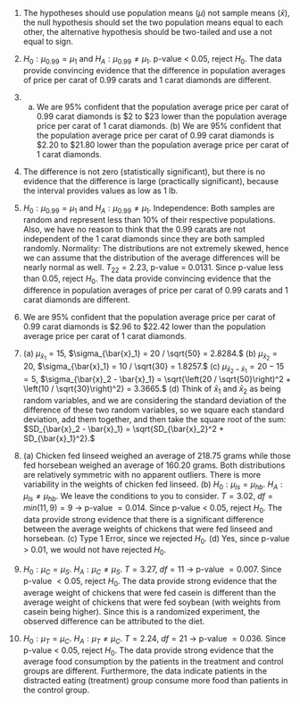 1. The hypotheses should use population means ($\mu$) not sample means ($\bar{x}$), the null hypothesis should set the two population means equal to each other, the alternative hypothesis should be two-tailed and use a not equal to sign.

1. $H_0: \mu_{0.99} = \mu_{1}$ and $H_A: \mu_{0.99} \ne \mu_{1}.$ p-value $<$ 0.05, reject $H_0.$ The data provide convincing evidence that the difference in population averages of price per carat of 0.99 carats and 1 carat diamonds are different.

1. (a) We are 95% confident that the population average price per carat of 0.99 carat diamonds is \$2 to \$23 lower than the population average price per carat of 1 carat diamonds. (b) We are 95% confident that the population average price per carat of 0.99 carat diamonds is \$2.20 to \$21.80 lower than the population average price per carat of 1 carat diamonds.

1. The difference is not zero (statistically significant), but there is no evidence that the difference is large (practically significant), because the interval provides values as low as 1 lb.

1. $H_0: \mu_{0.99} = \mu_{1}$ and $H_A: \mu_{0.99} \ne \mu_{1}$. Independence: Both samples are random and represent less than 10% of their respective populations. Also, we have no reason to think that the 0.99 carats are not independent of the 1 carat diamonds since they are both sampled randomly. Normality: The distributions are not extremely skewed, hence we can assume that the distribution of the average differences will be nearly normal as well. $T_{22} = 2.23$, p-value = 0.0131. Since p-value less than 0.05, reject $H_0$. The data provide convincing evidence that the difference in population averages of price per carat of 0.99 carats and 1 carat diamonds are different.

1. We are 95% confident that the population average price per carat of 0.99 carat diamonds is \$2.96 to \$22.42 lower than the population average price per carat of 1 carat diamonds.

1. \(a) $\mu_{\bar{x}_1} = 15$, $\sigma_{\bar{x}_1} = 20 / \sqrt{50} = 2.8284.$ (b) $\mu_{\bar{x}_2} = 20$, $\sigma_{\bar{x}_1} = 10 / \sqrt{30} = 1.8257.$ (c) $\mu_{\bar{x}_2 - \bar{x}_1} = 20 - 15 = 5$, $\sigma_{\bar{x}_2 - \bar{x}_1} = \sqrt{\left(20 / \sqrt{50}\right)^2 + \left(10 / \sqrt{30}\right)^2} = 3.3665.$ (d) Think of $\bar{x}_1$ and $\bar{x}_2$ as being random variables, and we are considering the standard deviation of the difference of these two random variables, so we square each standard deviation, add them together, and then take the square root of the sum: $SD_{\bar{x}_2 - \bar{x}_1} = \sqrt{SD_{\bar{x}_2}^2 + SD_{\bar{x}_1}^2}.$

1. \(a) Chicken fed linseed weighed an average of 218.75 grams while those fed horsebean weighed an average of 160.20 grams. Both distributions are relatively symmetric with no apparent outliers. There is more variability in the weights of chicken fed linseed. (b) $H_0: \mu_{ls} = \mu_{hb}$. $H_A: \mu_{ls} \ne \mu_{hb}$. We leave the conditions to you to consider. $T=3.02$, $df = min(11, 9) = 9$ $\to$ p-value $= 0.014$. Since p-value $<$ 0.05, reject $H_0$. The data provide strong evidence that there is a significant difference between the average weights of chickens that were fed linseed and horsebean. (c) Type 1 Error, since we rejected $H_0$. (d) Yes, since p-value $>$ 0.01, we would not have rejected $H_0$.

1. $H_0: \mu_C = \mu_S$. $H_A: \mu_C \ne \mu_S$. $T = 3.27$, $df=11$ $\to$ p-value $= 0.007$. Since p-value $< 0.05$, reject $H_0$. The data provide strong evidence that the average weight of chickens that were fed casein is different than the average weight of chickens that were fed soybean (with weights from casein being higher). Since this is a randomized experiment, the observed difference can be attributed to the diet.

1. $H_0: \mu_{T} = \mu_{C}$. $H_A: \mu_{T} \ne \mu_{C}$. $T=2.24$, $df=21$ $\to$ p-value $= 0.036$. Since p-value $<$ 0.05, reject $H_0$. The data provide strong evidence that the average food consumption by the patients in the treatment and control groups are different. Furthermore, the data indicate patients in the distracted eating (treatment) group consume more food than patients in the control group.
